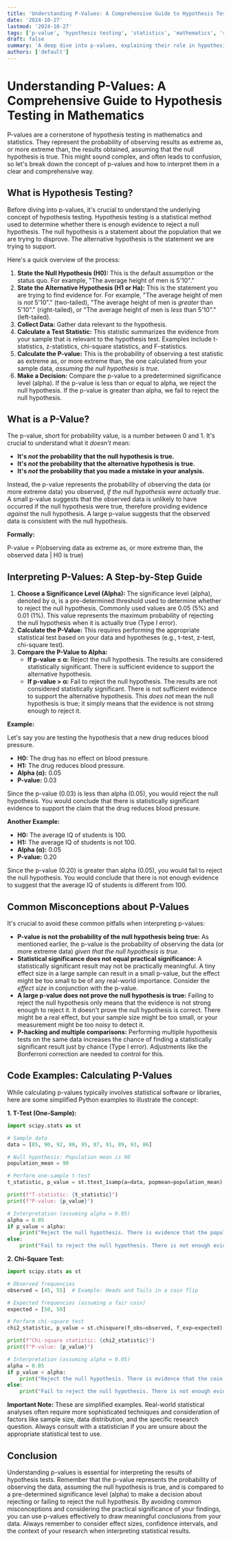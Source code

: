 ```yaml
---
title: 'Understanding P-Values: A Comprehensive Guide to Hypothesis Testing in Mathematics'
date: '2024-10-27'
lastmod: '2024-10-27'
tags: ['p-value', 'hypothesis testing', 'statistics', 'mathematics', 'statistical significance', 'alpha level', 'null hypothesis', 'alternative hypothesis']
draft: false
summary: 'A deep dive into p-values, explaining their role in hypothesis testing, how to interpret them, and common misconceptions. Includes practical examples and code snippets for calculating p-values.'
authors: ['default']
---
```


# Understanding P-Values: A Comprehensive Guide to Hypothesis Testing in Mathematics

P-values are a cornerstone of hypothesis testing in mathematics and statistics. They represent the probability of observing results as extreme as, or more extreme than, the results obtained, assuming that the null hypothesis is true. This might sound complex, and often leads to confusion, so let's break down the concept of p-values and how to interpret them in a clear and comprehensive way.

## What is Hypothesis Testing?

Before diving into p-values, it's crucial to understand the underlying concept of hypothesis testing. Hypothesis testing is a statistical method used to determine whether there is enough evidence to reject a null hypothesis.  The null hypothesis is a statement about the population that we are trying to disprove.  The alternative hypothesis is the statement we are trying to support.

Here's a quick overview of the process:

1.  **State the Null Hypothesis (H0):**  This is the default assumption or the status quo.  For example, "The average height of men is 5'10"."
2.  **State the Alternative Hypothesis (H1 or Ha):** This is the statement you are trying to find evidence for.  For example, "The average height of men is *not* 5'10"." (two-tailed), "The average height of men is *greater* than 5'10"." (right-tailed), or "The average height of men is *less* than 5'10"." (left-tailed).
3.  **Collect Data:** Gather data relevant to the hypothesis.
4.  **Calculate a Test Statistic:**  This statistic summarizes the evidence from your sample that is relevant to the hypothesis test. Examples include t-statistics, z-statistics, chi-square statistics, and F-statistics.
5.  **Calculate the P-value:** This is the probability of observing a test statistic as extreme as, or more extreme than, the one calculated from your sample data, *assuming the null hypothesis is true*.
6.  **Make a Decision:** Compare the p-value to a predetermined significance level (alpha). If the p-value is less than or equal to alpha, we reject the null hypothesis.  If the p-value is greater than alpha, we fail to reject the null hypothesis.

## What is a P-Value?

The p-value, short for probability value, is a number between 0 and 1. It's crucial to understand what it *doesn't* mean:

*   **It's *not* the probability that the null hypothesis is true.**
*   **It's *not* the probability that the alternative hypothesis is true.**
*   **It's *not* the probability that you made a mistake in your analysis.**

Instead, the p-value represents the probability of observing the data (or more extreme data) you observed, *if the null hypothesis were actually true*.  A small p-value suggests that the observed data is unlikely to have occurred if the null hypothesis were true, therefore providing evidence *against* the null hypothesis.  A large p-value suggests that the observed data is consistent with the null hypothesis.

**Formally:**

P-value = P(observing data as extreme as, or more extreme than, the observed data | H0 is true)

## Interpreting P-Values: A Step-by-Step Guide

1.  **Choose a Significance Level (Alpha):** The significance level (alpha), denoted by α, is a pre-determined threshold used to determine whether to reject the null hypothesis. Commonly used values are 0.05 (5%) and 0.01 (1%).  This value represents the maximum probability of rejecting the null hypothesis when it is actually true (Type I error).
2.  **Calculate the P-Value:** This requires performing the appropriate statistical test based on your data and hypotheses (e.g., t-test, z-test, chi-square test).
3.  **Compare the P-Value to Alpha:**
    *   **If p-value ≤ α:** Reject the null hypothesis.  The results are considered statistically significant. There is sufficient evidence to support the alternative hypothesis.
    *   **If p-value > α:** Fail to reject the null hypothesis. The results are not considered statistically significant. There is not sufficient evidence to support the alternative hypothesis. This *does not* mean the null hypothesis is true; it simply means that the evidence is not strong enough to reject it.

**Example:**

Let's say you are testing the hypothesis that a new drug reduces blood pressure.

*   **H0:** The drug has no effect on blood pressure.
*   **H1:** The drug reduces blood pressure.
*   **Alpha (α):** 0.05
*   **P-value:** 0.03

Since the p-value (0.03) is less than alpha (0.05), you would reject the null hypothesis. You would conclude that there is statistically significant evidence to support the claim that the drug reduces blood pressure.

**Another Example:**

*   **H0:** The average IQ of students is 100.
*   **H1:** The average IQ of students is not 100.
*   **Alpha (α):** 0.05
*   **P-value:** 0.20

Since the p-value (0.20) is greater than alpha (0.05), you would fail to reject the null hypothesis. You would conclude that there is not enough evidence to suggest that the average IQ of students is different from 100.

## Common Misconceptions about P-Values

It's crucial to avoid these common pitfalls when interpreting p-values:

*   **P-value is not the probability of the null hypothesis being true:** As mentioned earlier, the p-value is the probability of observing the data (or more extreme data) *given that the null hypothesis is true*.
*   **Statistical significance does not equal practical significance:**  A statistically significant result may not be practically meaningful. A tiny effect size in a large sample can result in a small p-value, but the effect might be too small to be of any real-world importance. Consider the *effect size* in conjunction with the p-value.
*   **A large p-value does not prove the null hypothesis is true:**  Failing to reject the null hypothesis only means that the evidence is not strong enough to reject it. It doesn't prove the null hypothesis is correct.  There might be a real effect, but your sample size might be too small, or your measurement might be too noisy to detect it.
*   **P-hacking and multiple comparisons:** Performing multiple hypothesis tests on the same data increases the chance of finding a statistically significant result just by chance (Type I error).  Adjustments like the Bonferroni correction are needed to control for this.

## Code Examples: Calculating P-Values

While calculating p-values typically involves statistical software or libraries, here are some simplified Python examples to illustrate the concept:

**1. T-Test (One-Sample):**

```python
import scipy.stats as st

# Sample data
data = [85, 90, 92, 88, 95, 87, 91, 89, 93, 86]

# Null hypothesis: Population mean is 90
population_mean = 90

# Perform one-sample t-test
t_statistic, p_value = st.ttest_1samp(a=data, popmean=population_mean)

print(f"T-statistic: {t_statistic}")
print(f"P-value: {p_value}")

# Interpretation (assuming alpha = 0.05)
alpha = 0.05
if p_value < alpha:
    print("Reject the null hypothesis. There is evidence that the population mean is different from 90.")
else:
    print("Fail to reject the null hypothesis. There is not enough evidence to suggest the population mean is different from 90.")

```

**2. Chi-Square Test:**

```python
import scipy.stats as st

# Observed frequencies
observed = [45, 55]  # Example: Heads and Tails in a coin flip

# Expected frequencies (assuming a fair coin)
expected = [50, 50]

# Perform chi-square test
chi2_statistic, p_value = st.chisquare(f_obs=observed, f_exp=expected)

print(f"Chi-square statistic: {chi2_statistic}")
print(f"P-value: {p_value}")

# Interpretation (assuming alpha = 0.05)
alpha = 0.05
if p_value < alpha:
    print("Reject the null hypothesis. There is evidence that the coin is biased.")
else:
    print("Fail to reject the null hypothesis. There is not enough evidence to suggest the coin is biased.")
```

**Important Note:** These are simplified examples.  Real-world statistical analyses often require more sophisticated techniques and consideration of factors like sample size, data distribution, and the specific research question.  Always consult with a statistician if you are unsure about the appropriate statistical test to use.

## Conclusion

Understanding p-values is essential for interpreting the results of hypothesis tests. Remember that the p-value represents the probability of observing the data, assuming the null hypothesis is true, and is compared to a pre-determined significance level (alpha) to make a decision about rejecting or failing to reject the null hypothesis. By avoiding common misconceptions and considering the practical significance of your findings, you can use p-values effectively to draw meaningful conclusions from your data.  Always remember to consider effect sizes, confidence intervals, and the context of your research when interpreting statistical results.